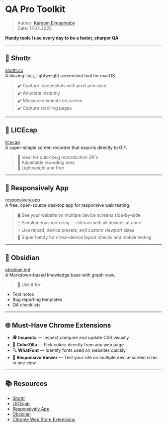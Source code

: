 
# QA Pro Toolkit

> Author: [Kareem Elmaghraby](mailto:kem@alteos.com)  
> Date: 17.04.2025

**Handy tools I use every day to be a faster, sharper QA**

---

## 📸 Shottr

[shottr.cc](https://shottr.cc)  
A blazing-fast, lightweight screenshot tool for macOS.

> ✔️ Capture screenshots with pixel precision  
> ✔️ Annotate instantly  
> ✔️ Measure elements on screen  
> ✔️ Capture scrolling pages


---

## 🎥 LICEcap

[licecap](https://www.cockos.com/licecap/)  
A super-simple screen recorder that exports directly to GIF.

> 📌 Ideal for quick bug reproduction GIFs  
> 📌 Adjustable recording area  
> 📌 Lightweight and free


---

## 📱 Responsively App

[responsively.app](https://responsively.app)  
A free, open-source desktop app for responsive web testing.

> 🖥️ See your website on multiple device screens side-by-side  
> 🖱️ Simultaneous mirroring — interact with all devices at once  
> ⚡ Live reload, device presets, and custom viewport sizes  
> 🎯 Super handy for cross-device layout checks and mobile testing

---

## 📝 Obsidian

[obsidian.md](https://obsidian.md)  
A Markdown-based knowledge base with graph view.

> 📓 Use it for:
- Test notes  
- Bug reporting templates  
- QA checklists  

---
## 🌐 Must-Have Chrome Extensions

- 🕵️ **Inspecta** — Inspect,compare and update CSS visually
- 🎨 **ColorZilla** — Pick colors directly from any web page  
- 🔍 **WhatFont** — Identify fonts used on websites quickly  
- 📱 **Responsive Viewer** — Test your site on multiple device screen sizes in one view  

---

## 📚 Resources

- [Shottr](https://shottr.cc)  
- [LICEcap](https://www.cockos.com/licecap/)  
- [Responsively App](https://responsively.app)  
- [Obsidian](https://obsidian.md)  
- [Chrome Web Store Extensions](https://chrome.google.com/webstore/category/extensions)
